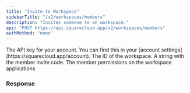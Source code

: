 ```yaml
---
title: "Invite to Workspace"
sidebarTitle: "/v2/workspaces/members"
description: "Invites someone to an workspace."
api: "POST https://api.squarecloud.app/v2/workspaces/members"
authMethod: "none"
---
```


<ParamField header="Authorization" type="string" placeholder="API KEY" required>
  The API key for your account. You can find this in your [account settings](https://squarecloud.app/account).
</ParamField>

<ParamField body="workspaceId" type="string" placeholder="Workspace Id">
  The ID of the workspace.  
</ParamField>

<ParamField body="code" type="string" placeholder="Invite code">
  A string with the member invite code. 
</ParamField>

<ParamField body="group" type="str" placeholder="Permission name">
  The member permissions on the workspace applications
</ParamField>


### Response